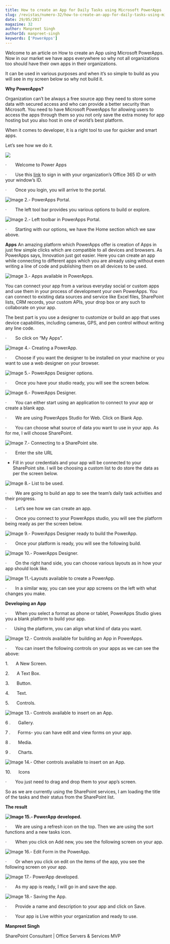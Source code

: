 ```yaml
---
title: How to create an App for Daily Tasks using Microsoft PowerApps
slug: /revistas/numero-32/how-to-create-an-app-for-daily-tasks-using-microsoft-powerapps
date: 29/05/2017
magazine: 32
author: Manpreet Singh
authorId: manpreet-singh
keywords: ['PowerApps']
---
```



<ArticleHeader frontmatter={props.pageContext.frontmatter} />



Welcome to an article on How to create an App using Microsoft PowerApps. Now in our market we have apps everywhere so why not all organizations too should have their own apps in their organizations.

It can be used in various purposes and when it’s so simple to build as you will see in my screen below so why not build it.

**Why PowerApps?**

Organization can’t be always a free source app they need to store some data with secured access and who can provide a better security than Microsoft. You need to have Microsoft PowerApps for allowing users to access the apps through them so you not only save the extra money for app hosting but you also host in one of world’s best platform.

When it comes to developer, it is a right tool to use for quicker and smart apps.

Let’s see how we do it.

![](../../../images/numero32/how-to-create-an-app-for-daily-tasks-using-microsoft-powerapps/image15.png)

·       Welcome to Power Apps

·       Use this  [link](https&#58;//powerapps.microsoft.com/en-us/) to sign in with your organization’s Office 365 ID or with your window’s ID.

·       Once you login, you will arrive to the portal.

![Image 2.- PowerApps Portal.](../../../images/numero32/how-to-create-an-app-for-daily-tasks-using-microsoft-powerapps/image16.png)

·       The left tool bar provides you various options to build or explore.

![Image 2.- Left toolbar in PowerApps Portal.](../../../images/numero32/how-to-create-an-app-for-daily-tasks-using-microsoft-powerapps/image17.png)

·       Starting with our options, we have the Home section which we saw above.

**Apps**
 An amazing platform which PowerApps offer is creation of Apps in just few simple clicks which are compatible to all devices and browsers. As PowerApps says, Innovation just got easier. Here you can create an app while connecting to different apps which you are already using without even writing a line of code and publishing them on all devices to be used.

![Image 3.- Apps available in PowerApps.](../../../images/numero32/how-to-create-an-app-for-daily-tasks-using-microsoft-powerapps/image18.png)

You can connect your app from a various everyday social or custom apps and use them in your process of development your own PowerApps. You can connect to existing data sources and service like Excel files, SharePoint lists, CRM records, your custom APIs, your drop box or any such to collaborate on your app.

The best part is you use a designer to customize or build an app that uses device capabilities, including cameras, GPS, and pen control without writing any line code.

·       So click on “My Apps”.

![Image 4.- Creating a PowerApp.](../../../images/numero32/how-to-create-an-app-for-daily-tasks-using-microsoft-powerapps/image19.png)

·       Choose if you want the designer to be installed on your machine or you want to use a web designer on your browser.

![Image 5.- PowerApps Designer options.](../../../images/numero32/how-to-create-an-app-for-daily-tasks-using-microsoft-powerapps/image7.png)

·       Once you have your studio ready, you will see the screen below.

![Image 6.- PowerApps Designer.](../../../images/numero32/how-to-create-an-app-for-daily-tasks-using-microsoft-powerapps/image1a.png)

·       You can either start using an application to connect to your app or create a blank app.

·       We are using PowerApps Studio for Web. Click on Blank App.

·       You can choose what source of data you want to use in your app. As for me, I will choose SharePoint.

![Image 7.- Connecting to a SharePoint site.](../../../images/numero32/how-to-create-an-app-for-daily-tasks-using-microsoft-powerapps/image1b.png)

·       Enter the site URL

- Fill in yo​ur credentials and your app will be connected to your SharePoint site. I will be choosing a custom list to do store the data as per the screen below.


![Image 8.- List to be used.](../../../images/numero32/how-to-create-an-app-for-daily-tasks-using-microsoft-powerapps/image10.png)

·       We are going to build an app to see the team’s daily task activities and their progress.

·       Let’s see how we can create an app.

·       Once you connect to your PowerApps studio, you will see the platform being ready as per the screen below.

![Image 9.- PowerApps Designer ready to build the PowerApp.](../../../images/numero32/how-to-create-an-app-for-daily-tasks-using-microsoft-powerapps/image11.png)

·       Once your platform is ready, you will see the following build. 
 
![Image 10.- PowerApps Designer.](../../../images/numero32/how-to-create-an-app-for-daily-tasks-using-microsoft-powerapps/image1c.png)

·       On the right hand side, you can choose various layouts as in how your app should look like.

![Image 11.-Layouts available to create a PowerApp.](../../../images/numero32/how-to-create-an-app-for-daily-tasks-using-microsoft-powerapps/image1d.png)

·       In a similar way, you can see your app screens on the left with what changes you make.

**Developing an App**

·       When you select a format as phone or tablet, PowerApps Studio gives you a blank platform to build your app.

·      Using the platform, you can align what kind of data you want. ​​

![Image 12.- Controls available for building an App in PowerApps.](../../../images/numero32/how-to-create-an-app-for-daily-tasks-using-microsoft-powerapps/image1e.png)

·       You can insert the following controls on your apps as we can see the above:

1.      A New Screen.

2.      A Text Box.

3.      Button.

4.      Text.

5.      Controls.

![Image 13.- Controls available to insert on an App.](../../../images/numero32/how-to-create-an-app-for-daily-tasks-using-microsoft-powerapps/image1f.png)

6 .      Gallery.

7 .      Forms- you can have edit and view forms on your app.

8 .      Media.

9 .      Charts.​

![Image 14.- Other controls available to insert on an App.](../../../images/numero32/how-to-create-an-app-for-daily-tasks-using-microsoft-powerapps/image20.png)

10.      Icons

·       You just need to drag and drop them to your app’s screen.

So as we are currently using the SharePoint services, I am loading the title of the tasks and their status from the SharePoint list.

**The result**

**![Image 15.- PowerApp developed.](../../../images/numero32/how-to-create-an-app-for-daily-tasks-using-microsoft-powerapps/image21.png)**

·       We are using a refresh icon on the top. Then we are using the sort functions and a new tasks icon.

·       When you click on Add new, you see the following screen on your app.

![Image 16.- Edit Form in the PowerApp.](../../../images/numero32/how-to-create-an-app-for-daily-tasks-using-microsoft-powerapps/image22.png)

·       Or when you click on edit on the items of the app, you see the following screen on your app.

![Image 17.- PowerApp developed.](../../../images/numero32/how-to-create-an-app-for-daily-tasks-using-microsoft-powerapps/image23.png)

·       As my app is ready, I will go in and save the app.

![Image 18.- Saving the App.](../../../images/numero32/how-to-create-an-app-for-daily-tasks-using-microsoft-powerapps/image24.png)

·       Provide a name and description to your app and click on Save.

·       Your app is Live within your organization and ready to use.



**Manpreet Singh**

SharePoint Consultant | Office Servers & Services MVP

